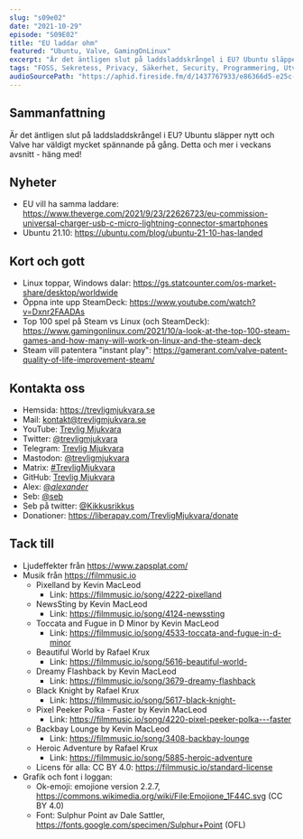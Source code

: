 ```yaml
---
slug: "s09e02"
date: "2021-10-29"
episode: "S09E02"
title: "EU laddar ohm"
featured: "Ubuntu, Valve, GamingOnLinux"
excerpt: "Är det äntligen slut på laddsladdskrångel i EU? Ubuntu släpper nytt och Valve har väldigt mycket spännande på gång. Detta och mer i veckans avsnitt - häng med!"
tags: "FOSS, Sekretess, Privacy, Säkerhet, Security, Programmering, Utveckling, Mjukvara, Technology, Linux, Open Source, EU, Europeiska kommissionen, universell laddning, Ubuntu, Valve, Steam, SteamDeck, GamingOnLinux"
audioSourcePath: "https://aphid.fireside.fm/d/1437767933/e86366d5-e25c-4aab-9a13-33b7144ac160/16e90635-55c0-46aa-be34-88de6667d8b5.mp3"
---
```


## Sammanfattning
Är det äntligen slut på laddsladdskrångel i EU? Ubuntu släpper nytt och Valve har väldigt mycket spännande på gång. Detta och mer i veckans avsnitt - häng med!


## Nyheter
- EU vill ha samma laddare: https://www.theverge.com/2021/9/23/22626723/eu-commission-universal-charger-usb-c-micro-lightning-connector-smartphones
- Ubuntu 21.10: https://ubuntu.com/blog/ubuntu-21-10-has-landed


## Kort och gott
- Linux toppar, Windows dalar: https://gs.statcounter.com/os-market-share/desktop/worldwide
- Öppna inte upp SteamDeck: https://www.youtube.com/watch?v=Dxnr2FAADAs
- Top 100 spel på Steam vs Linux (och SteamDeck): https://www.gamingonlinux.com/2021/10/a-look-at-the-top-100-steam-games-and-how-many-will-work-on-linux-and-the-steam-deck
- Steam vill patentera "instant play": https://gamerant.com/valve-patent-quality-of-life-improvement-steam/


## Kontakta oss

- Hemsida: https://trevligmjukvara.se
- Mail: kontakt@trevligmjukvara.se
- YouTube: [Trevlig Mjukvara](https://www.youtube.com/channel/UCRVmpkj-XM6UhUCjGiL3hhQ)
- Twitter: [@trevligmjukvara](https://twitter.com/trevligmjukvara)
- Telegram: [Trevlig Mjukvara](https://t.me/trevligmjukvara)
- Mastodon: [@trevligmjukvara](https://fikaverse.club/@trevligmjukvara)
- Matrix: [#TrevligMjukvara](https://matrix.to/#/%23TrevligMjukvara:matrix.org)
- GitHub: [Trevlig Mjukvara](https://github.com/trevligmjukvara)
- Alex: [@_alexander_](https://mastodon.online/@_alexander_)
- Seb: [@seb](https://social.gelotte.dev/@seb)
- Seb på twitter: [@Kikkusrikkus](https://twitter.com/Kikkusrikkus)
- Donationer: https://liberapay.com/TrevligMjukvara/donate

## Tack till

- Ljudeffekter från https://www.zapsplat.com/
- Musik från https://filmmusic.io
  - Pixelland by Kevin MacLeod
    - Link: https://filmmusic.io/song/4222-pixelland
  - NewsSting by Kevin MacLeod
    - Link: https://filmmusic.io/song/4124-newssting
  - Toccata and Fugue in D Minor by Kevin MacLeod
    - Link: https://filmmusic.io/song/4533-toccata-and-fugue-in-d-minor
  - Beautiful World by Rafael Krux
    - Link: https://filmmusic.io/song/5616-beautiful-world-
  - Dreamy Flashback by Kevin MacLeod
    - Link: https://filmmusic.io/song/3679-dreamy-flashback
  - Black Knight by Rafael Krux
    - Link: https://filmmusic.io/song/5617-black-knight-
  - Pixel Peeker Polka - Faster by Kevin MacLeod
    - Link: https://filmmusic.io/song/4220-pixel-peeker-polka---faster
  - Backbay Lounge by Kevin MacLeod
    - Link: https://filmmusic.io/song/3408-backbay-lounge
  - Heroic Adventure by Rafael Krux
    - Link: https://filmmusic.io/song/5885-heroic-adventure
  - Licens för alla: CC BY 4.0: https://filmmusic.io/standard-license
- Grafik och font i loggan:
  - Ok-emoji: emojione version 2.2.7, https://commons.wikimedia.org/wiki/File:Emojione_1F44C.svg (CC BY 4.0)
  - Font: Sulphur Point av Dale Sattler, https://fonts.google.com/specimen/Sulphur+Point (OFL)
